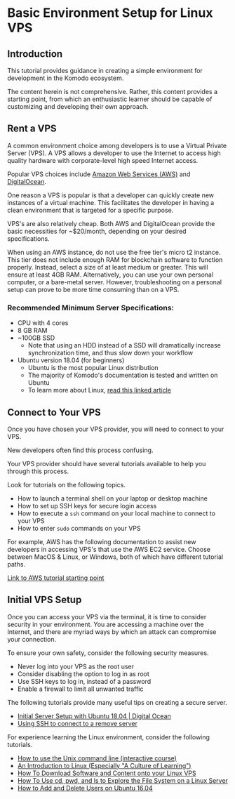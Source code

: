 
# Basic Environment Setup for Linux VPS

## Introduction

This tutorial provides guidance in creating a simple environment for development in the Komodo ecosystem.

The content herein is not comprehensive. Rather, this content provides a starting point, from which an enthusiastic learner should be capable of customizing and developing their own approach.

## Rent a VPS

A common environment choice among developers is to use a Virtual Private Server (VPS). A VPS allows a developer to use the Internet to access high quality hardware with corporate-level high speed Internet access.

Popular VPS choices include [Amazon Web Services (AWS)](https://aws.amazon.com) and [DigitalOcean](https://www.digitalocean.com/).

One reason a VPS is popular is that a developer can quickly create new instances of a virtual machine. This facilitates the developer in having a clean environment that is targeted for a specific purpose.

VPS's are also relatively cheap. Both AWS and DigitalOcean provide the basic necessities for \~$20/month, depending on your desired specifications.

<Note type="warning">
  When using an AWS instance, do not use the free tier's micro t2 instance. This tier does not include enough RAM for blockchain software to function properly. Instead, select a size of at least medium or greater. This will ensure at least 4GB RAM.
</Note>

<Note>
  Alternatively, you can use your own personal computer, or a bare-metal server. However, troubleshooting on a personal setup can prove to be more time consuming than on a VPS.
</Note>

### Recommended Minimum Server Specifications:

*   CPU with 4 cores
*   8 GB RAM
*   \~100GB SSD
    *   Note that using an HDD instead of a SSD will dramatically increase synchronization time, and thus slow down your workflow
*   Ubuntu version 18.04 (for beginners)
    *   Ubuntu is the most popular Linux distribution
    *   The majority of Komodo's documentation is tested and written on Ubuntu
    *   To learn more about Linux, [read this linked article](https://www.linux.com/what-is-linux/)

## Connect to Your VPS

Once you have chosen your VPS provider, you will need to connect to your VPS.

New developers often find this process confusing.

Your VPS provider should have several tutorials available to help you through this process.

Look for tutorials on the following topics.

*   How to launch a terminal shell on your laptop or desktop machine
*   How to set up SSH keys for secure login access
*   How to execute a `ssh` command on your local machine to connect to your VPS
*   How to enter `sudo` commands on your VPS

For example, AWS has the following documentation to assist new developers in accessing VPS's that use the AWS EC2 service. Choose between MacOS & Linux, or Windows, both of which have different tutorial paths.

[Link to AWS tutorial starting point](https://docs.aws.amazon.com/AWSEC2/latest/UserGuide/AccessingInstances.html)

## Initial VPS Setup

Once you can access your VPS via the terminal, it is time to consider security in your environment. You are accessing a machine over the Internet, and there are myriad ways by which an attack can compromise your connection.

To ensure your own safety, consider the following security measures.

*   Never log into your VPS as the root user
*   Consider disabling the option to log in as root
*   Use SSH keys to log in, instead of a password
*   Enable a firewall to limit all unwanted traffic

The following tutorials provide many useful tips on creating a secure server.

*   [Initial Server Setup with Ubuntu 18.04 | Digital Ocean](https://www.digitalocean.com/community/tutorials/initial-server-setup-with-ubuntu-18-04)
*   [Using SSH to connect to a remove server](https://www.digitalocean.com/community/tutorials/how-to-use-ssh-to-connect-to-a-remote-server)

For experience learning the Linux environment, consider the following tutorials.

*   [How to use the Unix command line (interactive course)](https://www.codecademy.com/learn/learn-the-command-line)
*   [An Introduction to Linux (Especially "A Culture of Learning")](https://www.digitalocean.com/community/tutorials/an-introduction-to-linux-basics)
*   [How To Download Software and Content onto your Linux VPS](https://www.digitalocean.com/community/tutorials/how-to-download-software-and-content-onto-your-linux-vps)
*   [How To Use cd, pwd, and ls to Explore the File System on a Linux Server](https://www.digitalocean.com/community/tutorials/how-to-use-cd-pwd-and-ls-to-explore-the-file-system-on-a-linux-server)
*   [How to Add and Delete Users on Ubuntu 16.04](https://www.digitalocean.com/community/tutorials/how-to-add-and-delete-users-on-ubuntu-16-04)
